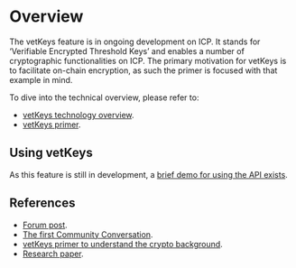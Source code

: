 # Overview

The vetKeys feature is in ongoing development on ICP. It stands for ‘Verifiable Encrypted Threshold Keys’ and enables a number of cryptographic functionalities on ICP. The primary motivation for vetKeys is to facilitate on-chain encryption, as such the primer is focused with that example in mind.

To dive into the technical overview, please refer to:

- [vetKeys technology overview](/docs/current/developer-docs/integrations/vetkeys/technology-overview).
- [vetKeys primer](https://internetcomputer.org/blog/features/vetkey-primer).

## Using vetKeys

As this feature is still in development, a [brief demo for using the API exists](using-vetkeys.mdx).

## References
- [Forum post](https://forum.dfinity.org/t/threshold-key-derivation-privacy-on-the-ic/16560).
- [The first Community Conversation](https://youtu.be/baM6jHnmMq8).
- [vetKeys primer to understand the crypto background](https://internetcomputer.org/blog/features/vetkey-primer).
- [Research paper](https://eprint.iacr.org/2023/616.pdf).

